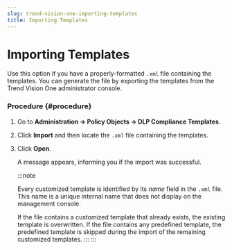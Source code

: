 ```yaml
---
slug: trend-vision-one-importing-templates
title: Importing Templates
---
```

# Importing Templates

Use this option if you have a properly-formatted `.xml` file containing the templates. You can generate the file by exporting the templates from the Trend Vision One administrator console.

### Procedure {#procedure}

1.  Go to **Administration → Policy Objects → DLP Compliance Templates**.

2.  Click **Import** and then locate the `.xml` file containing the templates.

3.  Click **Open**.

    A message appears, informing you if the import was successful.

    :::note

    Every customized template is identified by its *name* field in the `.xml` file. This name is a unique internal name that does not display on the management console.

    If the file contains a customized template that already exists, the existing template is overwritten. If the file contains any predefined template, the predefined template is skipped during the import of the remaining customized templates.
    :::
:::
